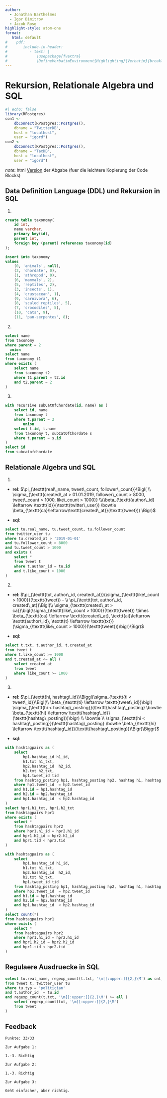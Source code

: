 ```yaml
---
author: 
  - Jonathan Barthelmes
  - Igor Dimitrov
  - Jacob Rose
highlight-style: atom-one
format:
   html: default
#    pdf:
#       include-in-header: 
#          - text: |
#             \usepackage{fvextra} 
#             \DefineVerbatimEnvironment{Highlighting}{Verbatim}{breaklines,commandchars=\\\{\}}
---
```


# Rekursion, Relationale Algebra und SQL

```r
#| echo: false
library(RPostgres)
con1 <- 
    dbConnect(RPostgres::Postgres(),
    dbname = "TwitterDB",
    host = "localhost",
    user = "igord")
con2 <- 
    dbConnect(RPostgres::Postgres(),
    dbname = "TaxDB",
    host = "localhost",
    user = "igord")
```

*note*: html [Version](https://igor-dimi.github.io/idb-blatt06) der Abgabe (fuer die leichtere Kopierung der Code Blocks)

## Data Definition Language (DDL) und Rekursion in SQL

1. 
```sql
create table taxonomy(
	id int,
	name varchar,
	primary key(id),
	parent int,
	foreign key (parent) references taxonomy(id)
);

insert into taxonomy
values 
	(0, 'animals', null),
	(2, 'chordate', 0),
	(1, 'athropod', 0),
	(6, 'mammals', 2),
	(5, 'reptiles', 2),
	(3, 'insects', 1),
	(4, 'crustacean', 1),
	(9, 'carnivora', 6),
	(8, 'scaled reptiles', 5),
	(7, 'crocodiles', 5),
	(10, 'cats', 9),
	(11, 'pan-serpentes', 8);
```

2. 
```sql
select name
from taxonomy 
where parent = 2
  union
select name 
from taxonomy t1
where exists (
	select name
	from taxonomy t2
	where t1.parent = t2.id
	and t2.parent = 2
)
```

3. 
```sql
with recursive subCatOfChordate(id, name) as (
	select id, name
	from taxonomy t
	where t.parent = 2
		union
	select t.id, t.name
	from taxonomy t, subCatOfChordate s
	where t.parent = s.id
) 
select id
from subcatofchordate 
```

## Relationale Algebra und SQL

1. 
  - **rel**:   $\pi_{\texttt{real\_name, tweet\_count, follower\_count}}\Bigl( \\ \sigma_{\texttt{created\_at > 01.01.2019, follower\_count > 8000, tweet\_count > 1000, like\_count > 1000}} \\(\beta_{\texttt{author\_id} \leftarrow \texttt{id}}(\texttt{twitter\_user}) \bowtie \beta_{\texttt{ca}\leftarrow\texttt{created\_at}}(\texttt{tweet})) \Bigr)$

  - **sql**:
  
```sql
select tu.real_name, tu.tweet_count, tu.follower_count
from twitter_user tu 
where tu.created_at > '2019-01-01'
and tu.follower_count > 8000
and tu.tweet_count > 1000
and exists (
	select *
	from tweet t 
	where t.author_id = tu.id 
	and t.like_count > 1000
)
```

2. 
  - **rel**: 
  $\pi_{\texttt{txt, author\_id, created\_at}}(\sigma_{\texttt{like\_count > 1000}}(\texttt{tweet}) - \\ \pi_{\texttt{txt, author\_id, created\_at}}\Bigl(\\ \sigma_{\texttt{created\_at > ca}}\bigl(\sigma_{\texttt{like\_count > 1000}}(\texttt{tweet}) \times \beta_{\texttt{ca} \leftarrow \texttt{created\_at}, \texttt{ai}\leftarrow \texttt{author\_id}, \texttt{t} \leftarrow \texttt{txt}}(\sigma_{\texttt{like\_count > 1000}}(\texttt{tweet}))\bigr)\Bigr)$

 - **sql**:
```sql
select t.txt, t.author_id, t.created_at 
from tweet t
where t.like_count >= 1000
and t.created_at <= all (
	select created_at 
	from tweet
	where like_count >= 1000
)
```

3. 
  - **rel**: 
  $\pi_{\texttt{hi, hashtag\_id}}\Biggl(\sigma_{\texttt{ti < tweet\_id}}\Bigl(\\ \beta_{\texttt{ti} \leftarrow \texttt{tweet\_id}}\bigl( \sigma_{\texttt{hi < hashtag\_posting}}(\texttt{hashtag\_posting} \bowtie \beta_{\texttt{hi} \leftarrow \texttt{hashtag\_id}}(\texttt{hashtag\_posting}))\bigr) \\ \bowtie \\ \sigma_{\texttt{hi < hashtag\_posting}}(\texttt{hashtag\_posting} \bowtie \beta_{\texttt{hi} \leftarrow \texttt{hashtag\_id}}(\texttt{hashtag\_posting}))\Bigr)\Biggr)$

  - **sql**:
  
```sql
with hashtagpairs as (
	select 
		hp1.hashtag_id h1_id, 
		h1.txt h1_txt, 
		hp2.hashtag_id  h2_id, 
		h2.txt h2_txt, 
		hp1.tweet_id tid
	from hashtag_posting hp1, hashtag_posting hp2, hashtag h1, hashtag h2
	where hp1.tweet_id  = hp2.tweet_id
	and h1.id = hp1.hashtag_id 
	and h2.id = hp2.hashtag_id 
	and hp1.hashtag_id  < hp2.hashtag_id 
)
select hpr1.h1_txt, hpr1.h2_txt
from hashtagpairs hpr1
where exists (
	select *
	from hashtagpairs hpr2
	where hpr1.h1_id = hpr2.h1_id
	and hpr1.h2_id = hpr2.h2_id
	and hpr1.tid < hpr2.tid
) 
```
```sql
with hashtagpairs as (
	select 
		hp1.hashtag_id h1_id, 
		h1.txt h1_txt, 
		hp2.hashtag_id  h2_id, 
		h2.txt h2_txt, 
		hp1.tweet_id tid
	from hashtag_posting hp1, hashtag_posting hp2, hashtag h1, hashtag h2
	where hp1.tweet_id  = hp2.tweet_id
	and h1.id = hp1.hashtag_id 
	and h2.id = hp2.hashtag_id 
	and hp1.hashtag_id  < hp2.hashtag_id 
)
select count(*)
from hashtagpairs hpr1
where exists (
	select *
	from hashtagpairs hpr2
	where hpr1.h1_id = hpr2.h1_id
	and hpr1.h2_id = hpr2.h2_id
	and hpr1.tid < hpr2.tid
) 
```

## Regulaere Ausdruecke in SQL

```sql
select tu.real_name, regexp_count(t.txt, '\m[[:upper:]]{2,}\M') as cnt, t.txt
from tweet t, twitter_user tu 
where tu.typ = 'politician'
and t.author_id  = tu.id
and regexp_count(t.txt, '\m[[:upper:]]{2,}\M') >= all (
	select regexp_count(txt, '\m[[:upper:]]{2,}\M')
	from tweet
)
```

## Feedback

```text
Punkte: 33/33

Zur Aufgabe 1:

1.-3. Richtig

Zur Aufgabe 2:

1.-3. Richtig

Zur Aufgabe 3:

Geht einfacher, aber richtig.
```